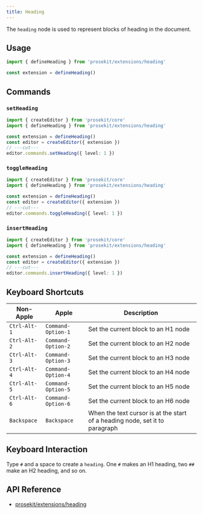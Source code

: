 ```yaml
---
title: Heading
---
```



The `heading` node is used to represent blocks of heading in the document.

<Demo story="heading" />

## Usage

```ts twoslash
import { defineHeading } from 'prosekit/extensions/heading'

const extension = defineHeading()
```

## Commands

### `setHeading`

```ts twoslash
import { createEditor } from 'prosekit/core'
import { defineHeading } from 'prosekit/extensions/heading'

const extension = defineHeading()
const editor = createEditor({ extension })
// ---cut---
editor.commands.setHeading({ level: 1 })
```

### `toggleHeading`

```ts twoslash
import { createEditor } from 'prosekit/core'
import { defineHeading } from 'prosekit/extensions/heading'

const extension = defineHeading()
const editor = createEditor({ extension })
// ---cut---
editor.commands.toggleHeading({ level: 1 })
```

### `insertHeading`

```ts twoslash
import { createEditor } from 'prosekit/core'
import { defineHeading } from 'prosekit/extensions/heading'

const extension = defineHeading()
const editor = createEditor({ extension })
// ---cut---
editor.commands.insertHeading({ level: 1 })
```

## Keyboard Shortcuts

| Non-Apple    | Apple              | Description                                                                 |
| ------------ | ------------------ | --------------------------------------------------------------------------- |
| `Ctrl-Alt-1` | `Command-Option-1` | Set the current block to an H1 node                                         |
| `Ctrl-Alt-2` | `Command-Option-2` | Set the current block to an H2 node                                         |
| `Ctrl-Alt-3` | `Command-Option-3` | Set the current block to an H3 node                                         |
| `Ctrl-Alt-4` | `Command-Option-4` | Set the current block to an H4 node                                         |
| `Ctrl-Alt-5` | `Command-Option-5` | Set the current block to an H5 node                                         |
| `Ctrl-Alt-6` | `Command-Option-6` | Set the current block to an H6 node                                         |
| `Backspace`  | `Backspace`        | When the text cursor is at the start of a heading node, set it to paragraph |

## Keyboard Interaction

Type `#` and a space to create a `heading`. One `#` makes an H1 heading, two `##` make an H2 heading, and so on.

## API Reference

- [prosekit/extensions/heading](/references/extensions/heading)
